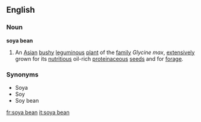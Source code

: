 ==English==
===Noun===
'''soya bean'''
# An [[Asian]] [[bush]]y [[legume|leguminous]] [[plant]] of the [[family]] ''Glycine max'', [[extensive]]ly grown for its [[nutritious]] oil-rich [[protein]]aceous [[seed]]s and for [[forage]].
===Synonyms===
* Soya
* Soy
* Soy bean

[[fr:soya bean]]
[[it:soya bean]]